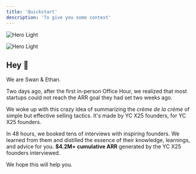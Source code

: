 ```yaml
---
title: 'Quickstart'
description: 'To give you some context'
---
```


<img
  className="block dark:hidden"
  src="/images/collab.png"
  alt="Hero Light"
/>

<img
  className="hidden dark:block"
  src="/images/collab.png"
  alt="Hero Light"
/>

## Hey 👋

We are Swan & Ethan.

Two days ago, after the first in-person Office Hour, we realized that most startups could not reach the ARR goal they had set two weeks ago.

We woke up with this crazy idea of summarizing the _crème de la crème_ of simple but effective selling tactics.
It's made by YC X25 founders, for YC X25 founders.

In 48 hours, we booked tens of interviews with inspiring founders. We learned from them and distilled the essence of their knowledge, learnings, and advice for you.
**$4.2M+ cumulative ARR** generated by the YC X25 founders interviewed.

We hope this will help you.

